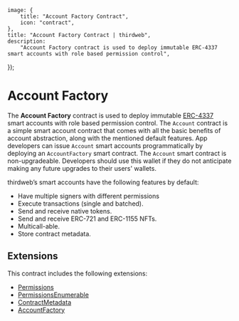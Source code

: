 
	image: {
		title: "Account Factory Contract",
		icon: "contract",
	},
	title: "Account Factory Contract | thirdweb",
	description:
		"Account Factory contract is used to deploy immutable ERC-4337 smart accounts with role based permission control",
});

# Account Factory

The **Account Factory** contract is used to deploy immutable [ERC-4337](https://eips.ethereum.org/EIPS/eip-4337) smart accounts with role based permission control.
The `Account` contract is a simple smart account contract that comes with all the basic benefits of account abstraction, along with the mentioned default features. App developers can issue `Account` smart accounts programmatically by deploying an `AccountFactory` smart contract.
The `Account` smart contract is non-upgradeable. Developers should use this wallet if they do not anticipate making any future upgrades to their users' wallets.

thirdweb’s smart accounts have the following features by default:

- Have multiple signers with different permissions
- Execute transactions (single and batched).
- Send and receive native tokens.
- Send and receive ERC-721 and ERC-1155 NFTs.
- Multicall-able.
- Store contract metadata.

## Extensions

This contract includes the following extensions:

- [Permissions](/contracts/build/extensions/general/Permissions)
- [PermissionsEnumerable](/contracts/build/extensions/general/PermissionsEnumerable)
- [ContractMetadata](/contracts/build/extensions/general/ContractMetadata)
- [AccountFactory](/contracts/build/extensions/erc-4337/SmartWallet-factory)

